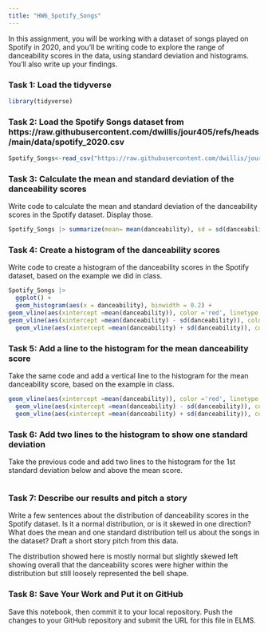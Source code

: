 ```yaml
---
title: "HW6_Spotify_Songs"
---
```


In this assignment, you will be working with a dataset of songs played on Spotify in 2020, and you'll be writing code to explore the range of danceability scores in the data, using standard deviation and histograms. You'll also write up your findings.

### Task 1: Load the tidyverse

```r
library(tidyverse)
```

### Task 2: Load the Spotify Songs dataset from https://raw.githubusercontent.com/dwillis/jour405/refs/heads/main/data/spotify_2020.csv

```r
Spotify_Songs<-read_csv("https://raw.githubusercontent.com/dwillis/jour405/refs/heads/main/data/spotify_2020.csv")
```

### Task 3: Calculate the mean and standard deviation of the danceability scores

Write code to calculate the mean and standard deviation of the danceability scores in the Spotify dataset. Display those.

```r
Spotify_Songs |> summarize(mean= mean(danceability), sd = sd(danceability))

```

### Task 4: Create a histogram of the danceability scores

Write code to create a histogram of the danceability scores in the Spotify dataset, based on the example we did in class.

```r
Spotify_Songs |> 
  ggplot() +
  geom_histogram(aes(x = danceability), binwidth = 0.2) +
geom_vline(aes(xintercept =mean(danceability)), color ='red', linetype = "dashed", size = 2) +
geom_vline(aes(xintercept =mean(danceability) - sd(danceability)), color ='blue', linetype = "dashed", size = 1) +
  geom_vline(aes(xintercept =mean(danceability) + sd(danceability)), color ='blue', linetype = "dashed", size = 1)
```

### Task 5: Add a line to the histogram for the mean danceability score

Take the same code and add a vertical line to the histogram for the mean danceability score, based on the example in class.

```r
geom_vline(aes(xintercept =mean(danceability)), color ='red', linetype = "dashed", size = 1) +
  geom_vline(aes(xintercept =mean(danceability) - sd(danceability)), color ='blue', linetype = "dashed", size = 1) +
  geom_vline(aes(xintercept =mean(danceability) + sd(danceability)), color ='blue', linetype = "dashed", size = 1)
```


### Task 6: Add two lines to the histogram to show one standard deviation

Take the previous code and add two lines to the histogram for the 1st standard deviation below and above the mean score.

```r
```

### Task 7: Describe our results and pitch a story

Write a few sentences about the distribution of danceability scores in the Spotify dataset. Is it a normal distribution, or is it skewed in one direction? What does the mean and one standard distribution tell us about the songs in the dataset? Draft a short story pitch from this data.

The distribution showed here is mostly normal but slightly skewed left showing overall that the danceability scores were higher within the distribution but still loosely represented the bell shape.

### Task 8: Save Your Work and Put it on GitHub

Save this notebook, then commit it to your local repository. Push the changes to your GitHub repository and submit the URL for this file in ELMS.

